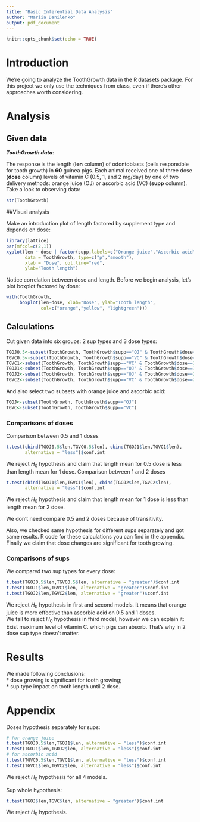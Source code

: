 ---
title: "Basic Inferential Data Analysis"
author: "Mariia Danilenko"
output: pdf_document
---

```{r setup, include=FALSE}
knitr::opts_chunk$set(echo = TRUE)
```
# Introduction  
We're going to analyze the ToothGrowth data in the R datasets package. For this project we only use the techniques from class, even if there's other approaches worth considering.  

# Analysis    

## Given data

 ***ToothGrowth data***:  
 
The response is the length (**len** column) of odontoblasts (cells responsible for tooth growth) in **60** guinea pigs. Each animal received one of three dose (**dose** column) levels of vitamin C (0.5, 1, and 2 mg/day) by one of two delivery methods: orange juice (OJ) or ascorbic acid (VC) (**supp** column).
Take a look to observing data:
```{r}
str(ToothGrowth)
```

##Visual analysis

Make an introduction plot of length factored by supplement type and depends on dose:  
```{r, message=FALSE, warning=FALSE, fig.height=3}
library(lattice)
par(mfcol=c(2,1))
xyplot(len ~ dose | factor(supp,labels=c("Orange juice","Ascorbic acid")),
       data = ToothGrowth, type=c("p","smooth"),
       xlab = "Dose", col.line="red",
       ylab="Tooth length")
```
Notice correlation between dose and length. Before we begin analysis, let's plot boxplot factored by dose:  
```{r plot, fig.height=3}
with(ToothGrowth, 
     boxplot(len~dose, xlab="Dose", ylab="Tooth length", 
             col=c("orange","yellow", "lightgreen")))
```

## Calculations
Cut given data into six groups: 2 sup types and 3 dose types:  
```{r}
TGOJ0.5<-subset(ToothGrowth, ToothGrowth$supp=="OJ" & ToothGrowth$dose==0.5)
TGVC0.5<-subset(ToothGrowth, ToothGrowth$supp=="VC" & ToothGrowth$dose==0.5)
TGVC1<-subset(ToothGrowth, ToothGrowth$supp=="VC" & ToothGrowth$dose==1)
TGOJ1<-subset(ToothGrowth, ToothGrowth$supp=="OJ" & ToothGrowth$dose==1)
TGOJ2<-subset(ToothGrowth, ToothGrowth$supp=="OJ" & ToothGrowth$dose==2)
TGVC2<-subset(ToothGrowth, ToothGrowth$supp=="VC" & ToothGrowth$dose==2)
```

And also select two subsets with orange juice and ascorbic acid:  
```{r}
TGOJ<-subset(ToothGrowth, ToothGrowth$supp=="OJ")
TGVC<-subset(ToothGrowth, ToothGrowth$supp=="VC")
```

### Comparisons of doses  
Comparison between 0.5 and 1 doses
```{r}
t.test(cbind(TGOJ0.5$len,TGVC0.5$len), cbind(TGOJ1$len,TGVC1$len), 
       alternative = "less")$conf.int
```
We reject $H_0$ hypothesis and claim that length mean for 0.5 dose is less than length mean for 1 dose.
Comparison between 1 and 2 doses
```{r}
t.test(cbind(TGOJ1$len,TGVC1$len), cbind(TGOJ2$len,TGVC2$len), 
       alternative = "less")$conf.int
```
We reject $H_0$ hypothesis and claim that length mean for 1 dose is less than length mean for 2 dose.  

We don't need compare 0.5 and 2 doses because of transitivity.  

Also, we checked same hypothesis for different sups separately and got same results. R code for these calculations you can find in the appendix.
Finally we claim that dose changes are significant for tooth growing.   

### Comparisons of sups  

We compared two sup types for every dose:  

```{r}
t.test(TGOJ0.5$len,TGVC0.5$len, alternative = "greater")$conf.int
t.test(TGOJ1$len,TGVC1$len, alternative = "greater")$conf.int
t.test(TGOJ2$len,TGVC2$len, alternative = "greater")$conf.int
```
We reject $H_0$ hypothesis in first and second models. It means that orange juice is more effective than ascorbic acid on 0.5 and 1 doses.  
We fail to reject $H_0$ hypothesis in fhird model, however we can explain it:  
Exist maximum level of vitamin C. which pigs can absorb. That's why in 2 dose sup type doesn't matter.
   
# Results  
We made following conclusions:  
 * dose growing is significant for tooth growing;    
 * sup type impact on tooth length until 2 dose.  

# Appendix  
Doses hypothesis separately for sups:
```{r}
# for orange juice
t.test(TGOJ0.5$len,TGOJ1$len, alternative = "less")$conf.int
t.test(TGOJ1$len,TGOJ2$len, alternative = "less")$conf.int
# for ascorbic acid
t.test(TGVC0.5$len,TGVC1$len, alternative = "less")$conf.int
t.test(TGVC1$len,TGVC2$len, alternative = "less")$conf.int
```
We reject $H_0$ hypothesis for all 4 models.


Sup whole hypothesis:  
```{r}
t.test(TGOJ$len,TGVC$len, alternative = "greater")$conf.int
```
We reject $H_0$ hypothesis.

